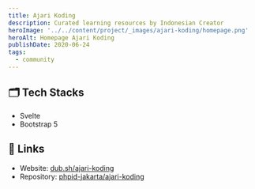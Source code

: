 ```yaml
---
title: Ajari Koding
description: Curated learning resources by Indonesian Creator
heroImage: '../../content/project/_images/ajari-koding/homepage.png'
heroAlt: Homepage Ajari Koding
publishDate: 2020-06-24
tags:
  - community
---
```


## 🗂️ Tech Stacks

- Svelte
- Bootstrap 5

## 🔗 Links

- Website: [dub.sh/ajari-koding](https://dub.sh/ajari-koding)
- Repository: [phpid-jakarta/ajari-koding](https://github.com/phpid-jakarta/ajari-koding)

